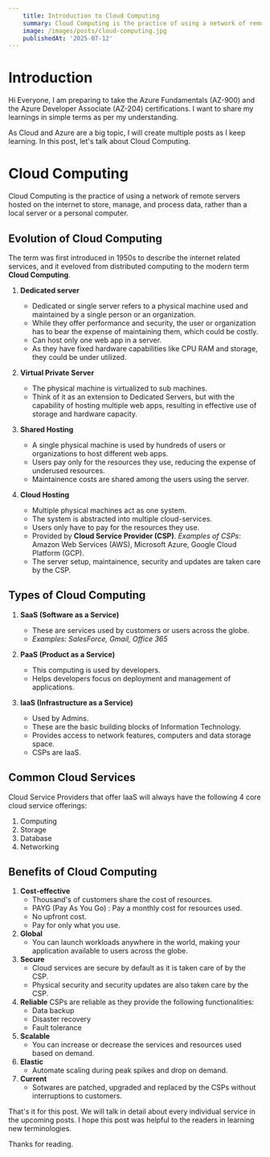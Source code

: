 ```yaml
---
    title: Introduction to Cloud Computing
    summary: Cloud Computing is the practice of using a network of remote servers hosted on the internet to store, manage, and process data, rather than a local server or a personal computer.
    image: /images/posts/cloud-computing.jpg
    publishedAt: '2025-07-12'
---
```


# **Introduction**
Hi Everyone, I am preparing to take the Azure Fundamentals (AZ-900) and the Azure Developer Associate (AZ-204) certifications. I want to share my learnings in simple terms as per my understanding.

As Cloud and Azure are a big topic, I will create multiple posts as I keep learning. In this post, let's talk about Cloud Computing.

# **Cloud Computing**
Cloud Computing is the practice of using a network of remote servers hosted on the internet to store, manage, and process data, rather than a local server or a personal computer.

## **Evolution of Cloud Computing**
The term was first introduced in 1950s to describe the internet related services, and it eveloved from distributed computing to the modern term **Cloud Computing**.

1. **Dedicated server** <br />
    - Dedicated or single server refers to a physical machine used and maintained by a single person or an organization. <br />
    - While they offer performance and security, the user or organization has to bear the expense of maintaining them, which could be costly.
    - Can host only one web app in a server.
    - As they have fixed hardware capabilities like CPU RAM and storage, they could be under utilized.

2. **Virtual Private Server** <br />
    - The physical machine is virtualized to sub machines.
    - Think of it as an extension to Dedicated Servers, but with the capability of hosting multiple web apps, resulting in effective use of storage and hardware capacity.

3. **Shared Hosting** <br />
    - A single physical machine is used by hundreds of users or organizations to host different web apps.
    - Users pay only for the resources they use, reducing the expense of underused resources.
    - Maintainence costs are shared among the users using the server.

4. **Cloud Hosting** <br />
    - Multiple physical machines act as one system.
    - The system is abstracted into multiple cloud-services.
    - Users only have to pay for the resources they use.
    - Provided by **Cloud Service Provider (CSP)**. *Examples of CSPs*: Amazon Web Services (AWS), Microsoft Azure, Google Cloud Platform (GCP).
    - The server setup, maintainence, security and updates are taken care by the CSP.

## **Types of Cloud Computing**
1. **SaaS (Software as a Service)** <br />
    - These are services used by customers or users across the globe.
    - *Examples: SalesForce, Gmail, Office 365*

2. **PaaS (Product as a Service)** <br />
    - This computing is used by developers.
    - Helps developers focus on deployment and management of applications.

3. **IaaS (Infrastructure as a Service)** <br />
    - Used by Admins.
    - These are the basic building blocks of Information Technology.
    - Provides access to network features, computers and data storage space.
    - CSPs are IaaS.

## **Common Cloud Services**
Cloud Service Providers that offer IaaS will always have the following 4 core cloud service offerings:

1. Computing
2. Storage
3. Database
4. Networking

## **Benefits of Cloud Computing**
1. **Cost-effective**
    - Thousand's of customers share the cost of resources.
    - PAYG (Pay As You Go) : Pay a monthly cost for resources used.
    - No upfront cost.
    - Pay for only what you use.
2. **Global**
    - You can launch workloads anywhere in the world, making your application available to users across the globe.
3. **Secure**
    - Cloud services are secure by default as it is taken care of by the CSP.
    - Physical security and security updates are also taken care by the CSP.
4. **Reliable** CSPs are reliable as they provide the following functionalities:
    - Data backup
    - Disaster recovery
    - Fault tolerance
5. **Scalable**
    - You can increase or decrease the services and resources used based on demand.
6. **Elastic**
    - Automate scaling during peak spikes and drop on demand.
7. **Current**
    - Sotwares are patched, upgraded and replaced by the CSPs without interruptions to customers.

That's it for this post. 
We will talk in detail about every individual service in the upcoming posts. 
I hope this post was helpful to the readers in learning new terminologies.

Thanks for reading.

